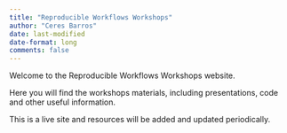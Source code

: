 ```yaml
---
title: "Reproducible Workflows Workshops"
author: "Ceres Barros"
date: last-modified
date-format: long
comments: false
---
```


Welcome to the Reproducible Workflows Workshops website.

Here you will find the workshops materials, including presentations, code and other useful information. 

This is a live site and resources will be added and updated periodically.

